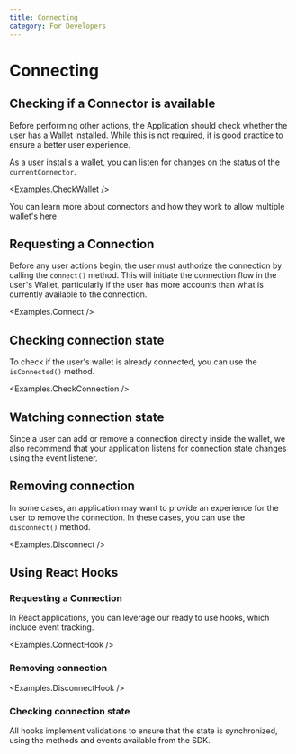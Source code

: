 ```yaml
---
title: Connecting
category: For Developers
---
```


# Connecting

## Checking if a Connector is available

Before performing other actions, the Application should check whether the user has a Wallet installed. While this is not required, it is good practice to ensure a better user experience.

<CodeImport
  file="../../examples/connecting/CheckWallet.tsx"
  commentBlock="checkWallet"
/>

As a user installs a wallet, you can listen for changes on the status of the `currentConnector`.

<CodeImport
  file="../../examples/connecting/CheckWallet.tsx"
  commentBlock="watchWallet"
/>

<Examples.CheckWallet />

You can learn more about connectors and how they work to allow multiple wallet's [here](https://github.com/FuelLabs/fuels-wallet/wiki/Fuel-Wallet-Connectors)

## Requesting a Connection

Before any user actions begin, the user must authorize the connection by calling the `connect()` method. This will initiate the connection flow in the user's Wallet, particularly if the user has more accounts than what is currently available to the connection.

<CodeImport
  file="../../examples/connecting/Connect.tsx"
  commentBlock="connect"
/>

<Examples.Connect />

## Checking connection state

To check if the user's wallet is already connected, you can use the `isConnected()` method.

<CodeImport
  file="../../examples/connecting/CheckConnection.tsx"
  commentBlock="checkConnection"
/>

<Examples.CheckConnection />

## Watching connection state

Since a user can add or remove a connection directly inside the wallet, we also recommend that your application listens for connection state changes using the event listener.

<CodeImport
  file="../../examples/connecting/CheckConnection.tsx"
  commentBlock="watchConnection"
/>

## Removing connection

In some cases, an application may want to provide an experience for the user to remove the connection. In these cases, you can use the `disconnect()` method.

<CodeImport
  file="../../examples/connecting/Disconnect.tsx"
  commentBlock="disconnect"
/>

<Examples.Disconnect />

## Using React Hooks

### Requesting a Connection

In React applications, you can leverage our ready to use hooks, which include event tracking.

<CodeImport
  file="../../examples/connecting/hooks/ConnectHook.tsx"
  commentBlock="connect"
/>

<Examples.ConnectHook />

### Removing connection

<CodeImport
  file="../../examples/connecting/hooks/DisconnectHook.tsx"
  commentBlock="disconnect"
/>

<Examples.DisconnectHook />

### Checking connection state

All hooks implement validations to ensure that the state is synchronized, using the methods and events available from the SDK.

<CodeImport
  file="../../examples/connecting/hooks/ConnectHook.tsx"
  commentBlock="checkConnection"
/>
